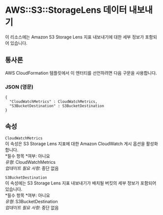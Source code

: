 # AWS::S3::StorageLens 데이터 내보내기

이 리소스에는 Amazon S3 Storage Lens 지표 내보내기에 대한 세부 정보가 포함되어 있습니다.

## 통사론

AWS CloudFormation 템플릿에서 이 엔터티를 선언하려면 다음 구문을 사용합니다.

### JSON (영문)

```
{
  "CloudWatchMetrics" : CloudWatchMetrics,
  "S3BucketDestination" : S3BucketDestination
}
```

## 속성

`CloudWatchMetrics`  
이 속성은 S3 Storage Lens 지표에 대한 Amazon CloudWatch 게시 옵션을 활성화합니다.  
*필수 항목 *여부: 아니요  
_유형_: CloudWatchMetrics  
_업데이트 필요 사항_: 중단 없음

`S3BucketDestination`  
이 속성에는 S3 Storage Lens 지표 내보내기가 배치될 버킷의 세부 정보가 포함되어 있습니다.  
*필수 항목 *여부: 아니요  
_유형_: S3BucketDestination  
_업데이트 필요 사항_: 중단 없음
